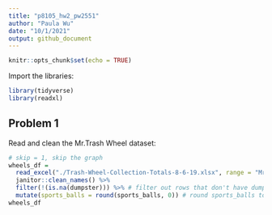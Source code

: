 ```yaml
---
title: "p8105_hw2_pw2551"
author: "Paula Wu"
date: "10/1/2021"
output: github_document
---
```


```r
knitr::opts_chunk$set(echo = TRUE)
```

Import the libraries:
```r
library(tidyverse)
library(readxl)
```

## Problem 1
Read and clean the Mr.Trash Wheel dataset:
```r
# skip = 1, skip the graph
wheels_df = 
  read_excel("./Trash-Wheel-Collection-Totals-8-6-19.xlsx", range = "Mr. Trash Wheel!A2:N408") %>% 
  janitor::clean_names() %>%
  filter(!(is.na(dumpster))) %>% # filter out rows that don't have dumpster-specific data
  mutate(sports_balls = round(sports_balls, 0)) # round sports_balls to nearest integer
wheels_df
```

